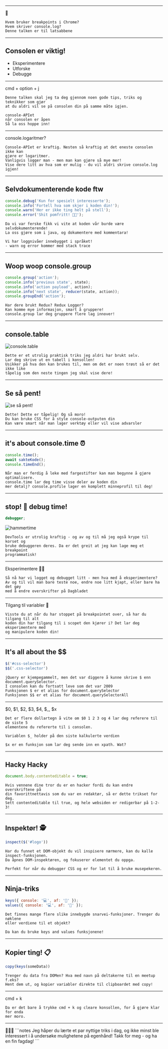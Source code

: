 

<Head>
  <title>Ta kontrollen over konsollen</title>
</Head>

<FullPageVideoBackground src="./bekk-bg-loop.mp4">
  <CoverSlide
    where="Bekk Fagdag"
    when="19. oktober"
    what="Ta kontrollen over konsollen"
    who="Kristofer Selbekk"
  />
</FullPageVideoBackground>

---

<StandaloneHeading>
  👋
</StandaloneHeading>

```notes
Hvem bruker breakpoints i Chrome?
Hvem skriver console.log? 
Denne talken er til latsabbene
```

---

## Consolen er viktig!

- Eksperimentere
- Utforske
- Debugge

---

<StandaloneHeading>
  cmd + option + j
</StandaloneHeading>

```notes
Denne talken skal jeg ta deg gjennom noen gode tips, triks og teknikker som gjør 
at du aldri vil se på consolen din på samme måte igjen.

console-APIet
når consolen er åpen
Så la oss hoppe inn!
```

---

<StandaloneHeading>
  console.logaritmer?
</StandaloneHeading>

```notes
Console-APIet er kraftig. Nesten så kraftig at det eneste consolen ikke kan 
gjøre er logaritmer. 
Vanligvis logger man - men man kan gjøre så mye mer!
Vise dere litt av hva som er mulig - du vil aldri skrive console.log igjen!
```

---

## Selvdokumenterende kode ftw

```js
console.debug('Kun for spesielt interesserte');
console.info('Fortell hva som skjer i koden din!');
console.warn('Her er ikke ting helt på stell');
console.error('Shit pomfritt! 💩🍟');
```

```notes
Da vi var ferske fikk vi vite at koden vår burde være selvdokumenterende!
La oss gjøre som i java, og dokumentere med kommentara!

Vi har loggnivåer innebygget i språket!
- warn og error kommer med stack trace
```

---

## Woop woop console.group

```js
console.group('action');
console.info('previous state', state);
console.info('action payload', action);
console.info('next state', reducer(state, action));
console.groupEnd('action');
```

```notes
Har dere brukt Redux? Redux Logger?
Kan komme mye informasjon, smart å gruppere!
console.group lar deg gruppere flere lag innover!
```
---

## console.table

![console.table](/tabell.png)

```notes
Dette er et utrolig praktisk triks jeg aldri har brukt selv.
Lar deg skrive ut en tabell i konsollen!
Usikker på hva den kan brukes til, men om det er noen trøst så er det ikke like 
tåpelig som den neste tingen jeg skal vise dere!
```
---

## Se så pent!

![se så pent!](/so-pretty.png)

```notes
Dette! Dette er tåpelig! Og så moro! 
Du kan bruke CSS for å style console-outputen din
Kan være smart når man lager verktøy eller vil vise advarsler
```

---

## it's about console.time ⏰

```js
console.time();
await sakteKode();
console.timeEnd();
```

```notes
Når man er ferdig å leke med fargestifter kan man begynne å gjøre optimalisere.
console.time lar deg time visse deler av koden din
mer detalj? console.profile lager en komplett minneprofil til deg!
```

---

## stop! 🔨 debug time!

```js
debugger;
```

![hammertime](/hammertime.webp)

```notes
DevTools er utrolig kraftig - og av og til må jeg også krype til korset og 
bruke debuggeren deres. Da er det greit at jeg kan lage meg et breakpoint 
programmatisk!
```

---

<StandaloneHeading>
  Eksperimentere 👩‍🔬
</StandaloneHeading>

```notes
Så nå har vi logget og debugget litt - men hva med å eksperimentere?
Av og til vil man bare teste noe, endre noe litt kjapt, eller bare ha det gøy 
med å endre overskrifter på Dagbladet
```

---

<StandaloneHeading>
  Tilgang til variabler 🔑
</StandaloneHeading>

```notes
Visste du at når du har stoppet på breakpointet over, så har du tilgang til alt 
koden din har tilgang til i scopet den kjører i? Det lar deg eksperimentere med 
og manipulere koden din!
```

---

## It's all about the $$

```js
$('#css-selector')
$$('.css-selector')
```

```notes
jQuery er kjempegammelt, men det var diggere å kunne skrive $ enn document.querySelector.
I consolen kan du fortsatt leve som det var 2009
Funksjonen $ er et alias for document.querySelector 
Funksjonen $$ er et alias for document.querySelectorAll
```

---

<StandaloneHeading>
$0, $1, $2, $3, $4, $_, $x
</StandaloneHeading>

```notes
Det er flere dollartegn å vite om $0 1 2 3 og 4 lar deg referere til de siste 5
elementene du refererte til i consolen.

Variablen $_ holder på den siste kalkulerte verdien

$x er en funksjon som lar deg sende inn en xpath. Wat?
```

---

## Hacky Hacky

```js
document.body.contenteditable = true;
```

```notes
Hvis vennene dine tror du er en hacker fordi du kan endre overskriftene på 
din favorittnettavis som du var en redaktør, så er dette trikset for deg. 
Sett contenteditable til true, og hele websiden er redigerbar på 1-2-3!
```

---

## Inspektør! 🕵️‍

```js
inspect($('#logo'))
```

```notes
Har du funnet et DOM-objekt du vil inspisere nærmere, kan du kalle inspect-funksjonen.
Da åpnes DOM-inspektøren, og fokuserer elementet du oppga.

Perfekt for når du debugger CSS og er for lat til å bruke musepekeren.
```

---

## Ninja-triks

```js
keys({ console: '💻', af: '🐶' });
values({ console: '💻', af: '🐶' });
```

```notes
Det finnes mange flere slike innebygde snarvei-funksjoner. Trenger du nøklene 
eller verdiene til et objekt? 

Da kan du bruke keys and values funksjonene!
```

---

## Kopier ting! 📋

```js
copy(keys(someData))
```

```notes
Trenger du data fra DOMen? Hva med navn på deltakerne til en meetup f.eks?
Hent dem ut, og kopier variabler direkte til clipboardet med copy!
```

---

<StandaloneHeading>
  cmd + k
</StandaloneHeading>

```notes
Da er det bare å trykke cmd + k og cleare konsollen, for å gjøre klar for enda 
mer moro.
```

---

<StandaloneHeading>
  👋👋👋
</StandaloneHeading>
```notes
Jeg håper du lærte et par nyttige triks i dag, og ikke minst ble interessert i å 
undersøke mulighetene på egenhånd! Takk for meg - og ha en fin fagdag!
```
